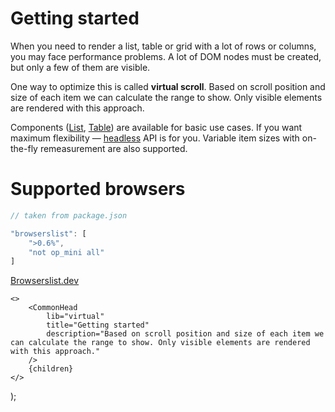 
# Getting started

When you need to render a list, table or grid with a lot of rows or columns, you may face performance problems.
A lot of DOM nodes must be created, but only a few of them are visible.

One way to optimize this is called **virtual scroll**.
Based on scroll position and size of each item we can calculate the range to show.
Only visible elements are rendered with this approach.

<IndexExample />

Components ([List](/virtual/list), [Table](/virtual/table)) are available for basic use cases.
If you want maximum flexibility — [headless](/virtual/headless) API is for you.
Variable item sizes with <span className="whitespace-nowrap">on-the-fly</span> remeasurement are also supported.

# Supported browsers

```javascript
// taken from package.json

"browserslist": [
    ">0.6%",
    "not op_mini all"
]
```

[Browserslist.dev](https://browserslist.dev/?q=PjAuNiUsbm90IG9wX21pbmkgYWxs)

    <>
        <CommonHead
            lib="virtual"
            title="Getting started"
            description="Based on scroll position and size of each item we can calculate the range to show. Only visible elements are rendered with this approach."
        />
        {children}
    </>
);

